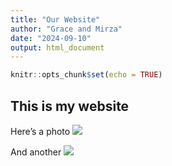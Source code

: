 ```yaml
---
title: "Our Website"
author: "Grace and Mirza"
date: "2024-09-10"
output: html_document
---
```


```r
knitr::opts_chunk$set(echo = TRUE)
```

## This is my website


Here's a photo
![](https://upload.wikimedia.org/wikipedia/commons/thumb/b/bc/Juvenile_Ragdoll.jpg/440px-Juvenile_Ragdoll.jpg)

And another
![](https://www.vets4pets.com/siteassets/species/cat/kitten/tiny-kitten-in-sunlight.jpg)